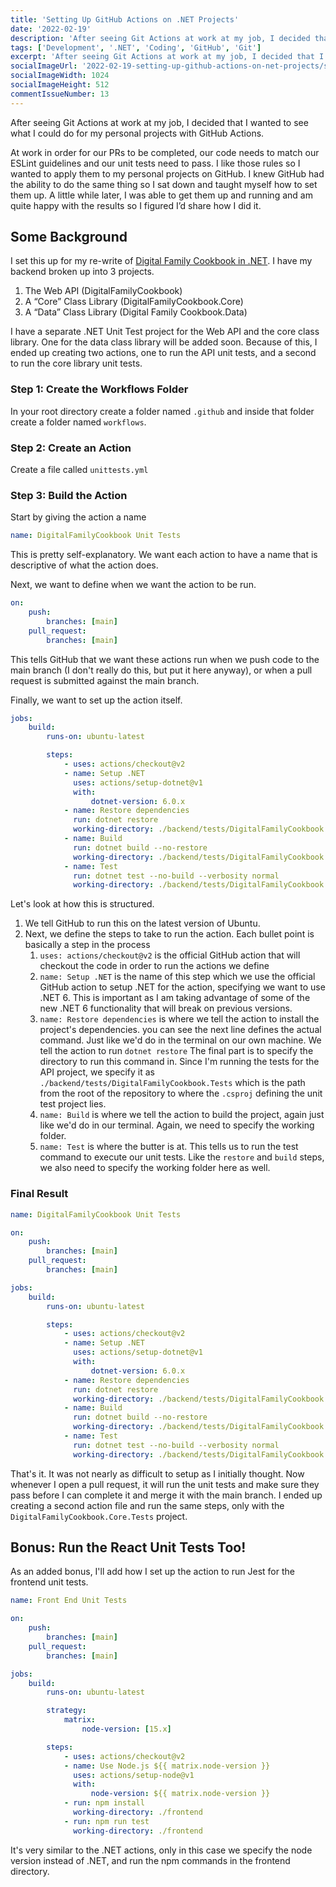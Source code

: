 ```yaml
---
title: 'Setting Up GitHub Actions on .NET Projects'
date: '2022-02-19'
description: 'After seeing Git Actions at work at my job, I decided that I wanted to see what I could do for my personal projects with GitHub Actions.'
tags: ['Development', '.NET', 'Coding', 'GitHub', 'Git']
excerpt: 'After seeing Git Actions at work at my job, I decided that I wanted to see what I could do for my personal projects with GitHub Actions.'
socialImageUrl: '2022-02-19-setting-up-github-actions-on-net-projects/social-image.jpg'
socialImageWidth: 1024
socialImageHeight: 512
commentIssueNumber: 13
---
```


After seeing Git Actions at work at my job, I decided that I wanted to see what I could do for my personal projects with GitHub Actions.

At work in order for our PRs to be completed, our code needs to match our ESLint guidelines and our unit tests need to pass. I like those rules so I wanted to apply them to my personal projects on GitHub. I knew GitHub had the ability to do the same thing so I sat down and taught myself how to set them up. A little while later, I was able to get them up and running and am quite happy with the results so I figured I’d share how I did it.

## Some Background

I set this up for my re-write of <a href="https://github.com/kpwags/digital-family-cookbook" target="_blank" rel="noreferrer">Digital Family Cookbook in .NET</a>. I have my backend broken up into 3 projects.

1. The Web API (DigitalFamilyCookbook)
2. A “Core” Class Library (DigitalFamilyCookbook.Core)
3. A “Data” Class Library (Digital Family Cookbook.Data)

I have a separate .NET Unit Test project for the Web API and the core class library. One for the data class library will be added soon. Because of this, I ended up creating two actions, one to run the API unit tests, and a second to run the core library unit tests.

### Step 1: Create the Workflows Folder

In your root directory create a folder named `.github` and inside that folder create a folder named `workflows`.

### Step 2: Create an Action

Create a file called `unittests.yml`

### Step 3: Build the Action

Start by giving the action a name

```yaml
name: DigitalFamilyCookbook Unit Tests
```

This is pretty self-explanatory. We want each action to have a name that is descriptive of what the action does.

Next, we want to define when we want the action to be run.

```yaml
on:
    push:
        branches: [main]
    pull_request:
        branches: [main]
```

This tells GitHub that we want these actions run when we push code to the main branch (I don't really do this, but put it here anyway), or when a pull request is submitted against the main branch.

Finally, we want to set up the action itself.

```yaml
jobs:
    build:
        runs-on: ubuntu-latest

        steps:
            - uses: actions/checkout@v2
            - name: Setup .NET
              uses: actions/setup-dotnet@v1
              with:
                  dotnet-version: 6.0.x
            - name: Restore dependencies
              run: dotnet restore
              working-directory: ./backend/tests/DigitalFamilyCookbook.Tests
            - name: Build
              run: dotnet build --no-restore
              working-directory: ./backend/tests/DigitalFamilyCookbook.Tests
            - name: Test
              run: dotnet test --no-build --verbosity normal
              working-directory: ./backend/tests/DigitalFamilyCookbook.Tests
```

Let's look at how this is structured.

1. We tell GitHub to run this on the latest version of Ubuntu.
2. Next, we define the steps to take to run the action. Each bullet point is basically a step in the process
    1. `uses: actions/checkout@v2` is the official GitHub action that will checkout the code in order to run the actions we define
    2. `name: Setup .NET` is the name of this step which we use the official GitHub action to setup .NET for the action, specifying we want to use .NET 6. This is important as I am taking advantage of some of the new .NET 6 functionality that will break on previous versions.
    3. `name: Restore dependencies` is where we tell the action to install the project's dependencies. you can see the next line defines the actual command. Just like we'd do in the terminal on our own machine. We tell the action to run `dotnet restore` The final part is to specify the directory to run this command in. Since I'm running the tests for the API project, we specify it as `./backend/tests/DigitalFamilyCookbook.Tests` which is the path from the root of the repository to where the `.csproj` defining the unit test project lies.
    4. `name: Build` is where we tell the action to build the project, again just like we'd do in our terminal. Again, we need to specify the working folder.
    5. `name: Test` is where the butter is at. This tells us to run the test command to execute our unit tests. Like the `restore` and `build` steps, we also need to specify the working folder here as well.

### Final Result

```yaml
name: DigitalFamilyCookbook Unit Tests

on:
    push:
        branches: [main]
    pull_request:
        branches: [main]

jobs:
    build:
        runs-on: ubuntu-latest

        steps:
            - uses: actions/checkout@v2
            - name: Setup .NET
              uses: actions/setup-dotnet@v1
              with:
                  dotnet-version: 6.0.x
            - name: Restore dependencies
              run: dotnet restore
              working-directory: ./backend/tests/DigitalFamilyCookbook.Tests
            - name: Build
              run: dotnet build --no-restore
              working-directory: ./backend/tests/DigitalFamilyCookbook.Tests
            - name: Test
              run: dotnet test --no-build --verbosity normal
              working-directory: ./backend/tests/DigitalFamilyCookbook.Tests
```

That's it. It was not nearly as difficult to setup as I initially thought. Now whenever I open a pull request, it will run the unit tests and make sure they pass before I can complete it and merge it with the main branch. I ended up creating a second action file and run the same steps, only with the `DigitalFamilyCookbook.Core.Tests` project.

## Bonus: Run the React Unit Tests Too!

As an added bonus, I'll add how I set up the action to run Jest for the frontend unit tests.

```yaml
name: Front End Unit Tests

on:
    push:
        branches: [main]
    pull_request:
        branches: [main]

jobs:
    build:
        runs-on: ubuntu-latest

        strategy:
            matrix:
                node-version: [15.x]

        steps:
            - uses: actions/checkout@v2
            - name: Use Node.js ${{ matrix.node-version }}
              uses: actions/setup-node@v1
              with:
                  node-version: ${{ matrix.node-version }}
            - run: npm install
              working-directory: ./frontend
            - run: npm run test
              working-directory: ./frontend
```

It's very similar to the .NET actions, only in this case we specify the node version instead of .NET, and run the npm commands in the frontend directory.
